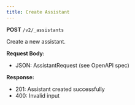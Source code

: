```yaml
---
title: Create Assistant
---
```


**POST** `/v2/_assistants`

Create a new assistant.

**Request Body:**
- JSON: AssistantRequest (see OpenAPI spec)

**Response:**
- 201: Assistant created successfully
- 400: Invalid input 